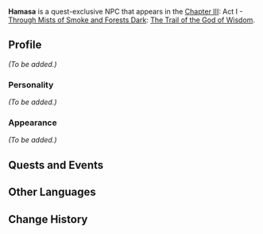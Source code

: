 {{Meta
<!-- Remove this template after adding the missing info -->
|missing_NPC_profile  = yes
}}
{{Character Infobox
|type             = Quest NPC
|image            = NPC Hamasa.png
|realname         = <!-- Optional, if different from in-game name -->
|deceased         = <!-- Past (for deceased prior to events of the game) or free response -->
|region           = Sumeru
|location         = <!-- Where the character appears, if different from Region -->
|affiliation      = The Eremites
|title            = Eremite Mercenary

|ancestry         = <!-- Clan/family -->
|father           = 
|mother           = 
|spouse           = 
|sibling          = 
|child            = 
|relative         = 

|voiceEN          = 
|voiceCN          = 
|voiceJP          = 
|dialoguereward   = 
}}
'''Hamasa''' is a quest-exclusive NPC that appears in the  [[Chapter III]]: Act I - [[Through Mists of Smoke and Forests Dark]]: [[The Trail of the God of Wisdom]].

==Profile==
<!-- Detailed story/lore information goes here. -->
''(To be added.)''

===Personality===
''(To be added.)''

===Appearance===
<!-- Keep appearance section short and concise. Limit to 2 paragraphs with 3-4 sentences each. -->
''(To be added.)''

==Quests and Events==
{{Quests and Events}}
<!--
==Trivia==
* 
-->
==Other Languages==
{{Other Languages
|default_hidden = 1
|en      = Hamasa
|zhs     = 哈马沙
|zhs_rm  = Hāmǎshā
|zht     = 哈馬沙
|zht_rm  = Hāmǎshā
|ja      = ハマサ
|ja_rm   = Hamasa
|ko      = 하마사
|ko_rm   = Hamasa
|es      = Hamasa
|fr      = Hamasa
|ru      = Хамаса
|th      = Hamasa
|vi      = Hamasa
|de      = Hamasa
|id      = Hamasa
|pt      = Hamasa
|tr      = Hamasa
|it      = Hamasa
}}

==Change History==
{{Change History|3.0}}
<!--
==References==
{{Reflist}}
-->